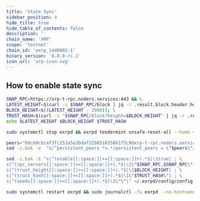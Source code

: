 ```yaml
---
title: 'State Sync'
sidebar_position: 4
hide_title: true
hide_table_of_contents: false
description: ''
chain_name: 'XRP'
scope: 'testnet'
chain_id: 'exrp_1440002-1'
binary_version: '8.0.0-rc.1'
icon_url: 'xrp-icon.svg'
---
```



<PageTitle
  iconUrl="img/xrp-icon.svg"
  title="XRP State Sync"
  chainId="exrp_1440002-1"
  version="8.0.0-rc.1"
/>

## How to enable state sync

```bash
SNAP_RPC=https://xrp-t-rpc.noders.services:443 && \
LATEST_HEIGHT=$(curl -s $SNAP_RPC/block | jq -r .result.block.header.height); \
BLOCK_HEIGHT=$((LATEST_HEIGHT - 2000)); \
TRUST_HASH=$(curl -s "$SNAP_RPC/block?height=$BLOCK_HEIGHT" | jq -r .result.block_id.hash) && \
echo $LATEST_HEIGHT $BLOCK_HEIGHT $TRUST_HASH
```

```bash
sudo systemctl stop exrpd && exrpd tendermint unsafe-reset-all --home ~/.exrpd --keep-addr-book
```

```bash
peers="6dce0cbcef3fc253a5a3bdaf22985163586175c9@xrp-t-rpc.noders.services:37956"
sed -i.bak -e  "s/^persistent_peers *=.*/persistent_peers = \"$peers\"/" ~/.exrpd/config/config.toml
```

```bash
sed -i.bak -E "s|^(enable[[:space:]]+=[[:space:]]+).*$|\1true| ; \
s|^(rpc_servers[[:space:]]+=[[:space:]]+).*$|\1\"$SNAP_RPC,$SNAP_RPC\"| ; \
s|^(trust_height[[:space:]]+=[[:space:]]+).*$|\1$BLOCK_HEIGHT| ; \
s|^(trust_hash[[:space:]]+=[[:space:]]+).*$|\1\"$TRUST_HASH\"| ; \
s|^(seeds[[:space:]]+=[[:space:]]+).*$|\1\"\"|" ~/.exrpd/config/config.toml
```

```bash
sudo systemctl restart exrpd && sudo journalctl -fu exrpd --no-hostname -o cat
```
